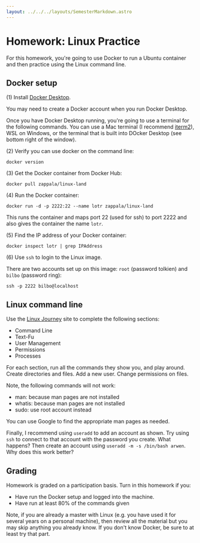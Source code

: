 ```yaml
---
layout: ../../../layouts/SemesterMarkdown.astro
---
```


# Homework: Linux Practice

For this homework, you're going to use Docker to run a Ubuntu container and then
practice using the Linux command line.

## Docker setup

(1) Install [Docker Desktop](https://www.docker.com/products/docker-desktop/).

You may need to create a Docker account when you run Docker Desktop.

Once you have Docker Desktop running, you're going to use a terminal for the
following commands. You can use a Mac terminal (I recommend
[iterm2](https://iterm2.com/)), WSL on Windows, or the terminal that is built
into DOcker Desktop (see bottom right of the window).

(2) Verify you can use docker on the command line:

```
docker version
```

(3) Get the Docker container from Docker Hub:

```
docker pull zappala/linux-land
```

(4) Run the Docker container:

```
docker run -d -p 2222:22 --name lotr zappala/linux-land
```

This runs the container and maps port 22 (used for ssh) to port 2222 and also
gives the container the name `lotr`.

(5) Find the IP address of your Docker container:

```
docker inspect lotr | grep IPAddress
```

(6) Use `ssh` to login to the Linux image.

There are two accounts set up on this image: `root` (password tolkien) and
`bilbo` (password ring):

```
ssh -p 2222 bilbo@localhost
```

## Linux command line

Use the [Linux Journey](https://linuxjourney.com/) site to complete the
following sections:

- Command Line
- Text-Fu
- User Management
- Permissions
- Processes

For each section, run all the commands they show you, and play around. Create
directories and files. Add a new user. Change permissions on files.

Note, the following commands will not work:

- man: because man pages are not installed
- whatis: because man pages are not installed
- sudo: use root account instead

You can use Google to find the appropriate man pages as needed.

Finally, I recommend using `useradd` to add an account as shown. Try using `ssh`
to connect to that account with the password you create. What happens? Then
create an account using `useradd -m -s /bin/bash arwen`. Why does this work
better?

## Grading

Homework is graded on a participation basis. Turn in this homework if you:

- Have run the Docker setup and logged into the machine.
- Have run at least 80% of the commands given

Note, if you are already a master with Linux (e.g. you have used it for several
years on a personal machine), then review all the material but you may skip
anything you already know. If you don't know Docker, be sure to at least try
that part.
